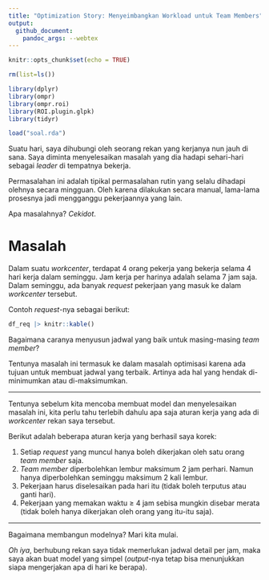 ```yaml
---
title: "Optimization Story: Menyeimbangkan Workload untuk Team Members"
output: 
  github_document:
    pandoc_args: --webtex
---
```


```r
knitr::opts_chunk$set(echo = TRUE)

rm(list=ls())

library(dplyr)
library(ompr)
library(ompr.roi)
library(ROI.plugin.glpk)
library(tidyr)

load("soal.rda")
```

Suatu hari, saya dihubungi oleh seorang rekan yang kerjanya nun jauh di sana. Saya diminta menyelesaikan masalah yang dia hadapi sehari-hari sebagai _leader_ di tempatnya bekerja.

Permasalahan ini adalah tipikal permasalahan rutin yang selalu dihadapi olehnya secara mingguan. Oleh karena dilakukan secara manual, lama-lama prosesnya jadi mengganggu pekerjaannya yang lain. 

Apa masalahnya? _Cekidot_.

# Masalah

Dalam suatu _workcenter_, terdapat 4 orang pekerja yang bekerja selama 4 hari kerja dalam seminggu. Jam kerja per harinya adalah selama 7 jam saja. Dalam seminggu, ada banyak _request_ pekerjaan yang masuk ke dalam _workcenter_ tersebut.

Contoh _request_-nya sebagai berikut:

```r
df_req |> knitr::kable()
```


Bagaimana caranya menyusun jadwal yang baik untuk masing-masing _team member_?

Tentunya masalah ini termasuk ke dalam masalah optimisasi karena ada tujuan untuk membuat jadwal yang terbaik. Artinya ada hal yang hendak di-minimumkan atau di-maksimumkan.

---

Tentunya sebelum kita mencoba membuat model dan menyelesaikan masalah ini, kita perlu tahu terlebih dahulu apa saja aturan kerja yang ada di _workcenter_ rekan saya tersebut.

Berikut adalah beberapa aturan kerja yang berhasil saya korek:

1. Setiap _request_ yang muncul hanya boleh dikerjakan oleh satu orang _team member_ saja.
1. _Team member_ diperbolehkan lembur maksimum 2 jam perhari. Namun hanya diperbolehkan seminggu maksimum 2 kali lembur.
1. Pekerjaan harus diselesaikan pada hari itu (tidak boleh terputus atau ganti hari).
1. Pekerjaan yang memakan waktu $\geq$ 4 jam sebisa mungkin disebar merata (tidak boleh hanya dikerjakan oleh orang yang itu-itu saja).

---

Bagaimana membangun modelnya? Mari kita mulai.

_Oh iya_, berhubung rekan saya tidak memerlukan jadwal detail per jam, maka saya akan buat model yang simpel (_output_-nya tetap bisa menunjukkan siapa mengerjakan apa di hari ke berapa).

















